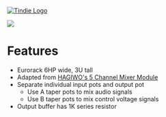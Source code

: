 <a href="https://www.tindie.com/products/28611/"><img src="http://land-boards.com/blwiki/images/5/51/Tindie-mediums.png" alt="Tindie Logo"></img></a> 

<img src="http://land-boards.com/blwiki/images/0/02/ER-MIXER5-01_SET_P1080819-720px.jpg"></img>

= Features =

* Eurorack 6HP wide, 3U tall
* Adapted from [https://note.com/solder_state/n/nffc1a33053be HAGIWO's 5 Channel Mixer Module]
* Separate individual input pots and output pot
** Use A taper pots to mix audio signals
** Use B taper pots to mix control voltage signals
* Output buffer has 1K series resistor
